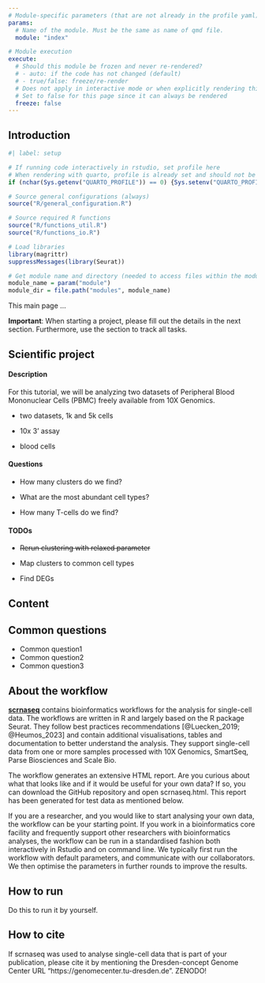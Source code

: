 ```yaml
---
# Module-specific parameters (that are not already in the profile yaml)
params:
  # Name of the module. Must be the same as name of qmd file.
  module: "index"

# Module execution
execute:
  # Should this module be frozen and never re-rendered?
  # - auto: if the code has not changed (default)
  # - true/false: freeze/re-render
  # Does not apply in interactive mode or when explicitly rendering this document via in rstudio
  # Set to false for this page since it can always be rendered
  freeze: false
---
```


## Introduction {.unnumbered}

```r
#| label: setup

# If running code interactively in rstudio, set profile here
# When rendering with quarto, profile is already set and should not be overwritten
if (nchar(Sys.getenv("QUARTO_PROFILE")) == 0) {Sys.setenv("QUARTO_PROFILE" = "default")}

# Source general configurations (always)
source("R/general_configuration.R")

# Source required R functions
source("R/functions_util.R")
source("R/functions_io.R")

# Load libraries
library(magrittr)
suppressMessages(library(Seurat))

# Get module name and directory (needed to access files within the module directory)
module_name = param("module")
module_dir = file.path("modules", module_name)
```

This main page ...

**Important**: When starting a project, please fill out the details in the next section. Furthermore, use the section to track all tasks.

## Scientific project {.unnumbered}

#### Description {.unnumbered}

For this tutorial, we will be analyzing two datasets of Peripheral Blood Mononuclear Cells (PBMC) freely available from 10X Genomics.

-   two datasets, 1k and 5k cells

-   10x 3' assay

-   blood cells

#### Questions {.unnumbered}

-   How many clusters do we find?

-   What are the most abundant cell types?

-   How many T-cells do we find?

#### TODOs {.unnumbered}

-   ~~Rerun clustering with relaxed parameter~~

-   Map clusters to common cell types

-   Find DEGs

## Content {.unnumbered}

## Common questions {.unnumbered}

-   Common question1
-   Common question2
-   Common question3

## About the workflow {.unnumbered}

[**scrnaseq**](https://github.com/ktrns/scrnaseq) contains bioinformatics workflows for the analysis for single-cell data. The workflows are written in R and largely based on the R package Seurat. They follow best practices recommendations [@Luecken_2019; @Heumos_2023] and contain additional visualisations, tables and documentation to better understand the analysis. They support single-cell data from one or more samples processed with 10X Genomics, SmartSeq, Parse Biosciences and Scale Bio.

The workflow generates an extensive HTML report. Are you curious about what that looks like and if it would be useful for your own data? If so, you can download the GitHub repository and open scrnaseq.html. This report has been generated for test data as mentioned below.

If you are a researcher, and you would like to start analysing your own data, the workflow can be your starting point. If you work in a bioinformatics core facility and frequently support other researchers with bioinformatics analyses, the workflow can be run in a standardised fashion both interactively in Rstudio and on command line. We typically first run the workflow with default parameters, and communicate with our collaborators. We then optimise the parameters in further rounds to improve the results.

## How to run {.unnumbered}

Do this to run it by yourself.

## How to cite {.unnumbered}

If scrnaseq was used to analyse single-cell data that is part of your publication, please cite it by mentioning the Dresden-concept Genome Center URL "https://genomecenter.tu-dresden.de". ZENODO!
